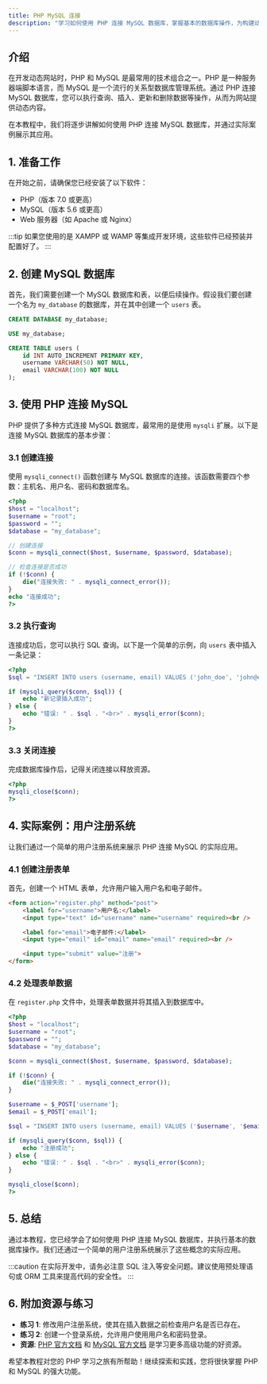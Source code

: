 ```yaml
---
title: PHP MySQL 连接
description: "学习如何使用 PHP 连接 MySQL 数据库，掌握基本的数据库操作，为构建动态网站打下基础。"
---
```


## 介绍

在开发动态网站时，PHP 和 MySQL 是最常用的技术组合之一。PHP 是一种服务器端脚本语言，而 MySQL 是一个流行的关系型数据库管理系统。通过 PHP 连接 MySQL 数据库，您可以执行查询、插入、更新和删除数据等操作，从而为网站提供动态内容。

在本教程中，我们将逐步讲解如何使用 PHP 连接 MySQL 数据库，并通过实际案例展示其应用。

## 1. 准备工作

在开始之前，请确保您已经安装了以下软件：
- PHP（版本 7.0 或更高）
- MySQL（版本 5.6 或更高）
- Web 服务器（如 Apache 或 Nginx）

:::tip
如果您使用的是 XAMPP 或 WAMP 等集成开发环境，这些软件已经预装并配置好了。
:::

## 2. 创建 MySQL 数据库

首先，我们需要创建一个 MySQL 数据库和表，以便后续操作。假设我们要创建一个名为 `my_database` 的数据库，并在其中创建一个 `users` 表。

```sql
CREATE DATABASE my_database;

USE my_database;

CREATE TABLE users (
    id INT AUTO_INCREMENT PRIMARY KEY,
    username VARCHAR(50) NOT NULL,
    email VARCHAR(100) NOT NULL
);
```

## 3. 使用 PHP 连接 MySQL

PHP 提供了多种方式连接 MySQL 数据库，最常用的是使用 `mysqli` 扩展。以下是连接 MySQL 数据库的基本步骤：

### 3.1 创建连接

使用 `mysqli_connect()` 函数创建与 MySQL 数据库的连接。该函数需要四个参数：主机名、用户名、密码和数据库名。

```php
<?php
$host = "localhost";
$username = "root";
$password = "";
$database = "my_database";

// 创建连接
$conn = mysqli_connect($host, $username, $password, $database);

// 检查连接是否成功
if (!$conn) {
    die("连接失败: " . mysqli_connect_error());
}
echo "连接成功";
?>
```

### 3.2 执行查询

连接成功后，您可以执行 SQL 查询。以下是一个简单的示例，向 `users` 表中插入一条记录：

```php
<?php
$sql = "INSERT INTO users (username, email) VALUES ('john_doe', 'john@example.com')";

if (mysqli_query($conn, $sql)) {
    echo "新记录插入成功";
} else {
    echo "错误: " . $sql . "<br>" . mysqli_error($conn);
}
?>
```

### 3.3 关闭连接

完成数据库操作后，记得关闭连接以释放资源。

```php
<?php
mysqli_close($conn);
?>
```

## 4. 实际案例：用户注册系统

让我们通过一个简单的用户注册系统来展示 PHP 连接 MySQL 的实际应用。

### 4.1 创建注册表单

首先，创建一个 HTML 表单，允许用户输入用户名和电子邮件。

```html
<form action="register.php" method="post">
    <label for="username">用户名:</label>
    <input type="text" id="username" name="username" required><br />

    <label for="email">电子邮件:</label>
    <input type="email" id="email" name="email" required><br />

    <input type="submit" value="注册">
</form>
```

### 4.2 处理表单数据

在 `register.php` 文件中，处理表单数据并将其插入到数据库中。

```php
<?php
$host = "localhost";
$username = "root";
$password = "";
$database = "my_database";

$conn = mysqli_connect($host, $username, $password, $database);

if (!$conn) {
    die("连接失败: " . mysqli_connect_error());
}

$username = $_POST['username'];
$email = $_POST['email'];

$sql = "INSERT INTO users (username, email) VALUES ('$username', '$email')";

if (mysqli_query($conn, $sql)) {
    echo "注册成功";
} else {
    echo "错误: " . $sql . "<br>" . mysqli_error($conn);
}

mysqli_close($conn);
?>
```

## 5. 总结

通过本教程，您已经学会了如何使用 PHP 连接 MySQL 数据库，并执行基本的数据库操作。我们还通过一个简单的用户注册系统展示了这些概念的实际应用。

:::caution
在实际开发中，请务必注意 SQL 注入等安全问题。建议使用预处理语句或 ORM 工具来提高代码的安全性。
:::

## 6. 附加资源与练习

- **练习 1**: 修改用户注册系统，使其在插入数据之前检查用户名是否已存在。
- **练习 2**: 创建一个登录系统，允许用户使用用户名和密码登录。
- **资源**: [PHP 官方文档](https://www.php.net/manual/en/book.mysqli.php) 和 [MySQL 官方文档](https://dev.mysql.com/doc/) 是学习更多高级功能的好资源。

希望本教程对您的 PHP 学习之旅有所帮助！继续探索和实践，您将很快掌握 PHP 和 MySQL 的强大功能。